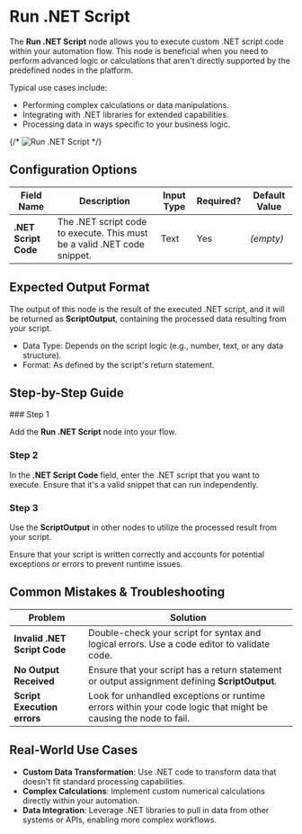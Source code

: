
# Run .NET Script

The **Run .NET Script** node allows you to execute custom .NET script code within your automation flow. This node is beneficial when you need to perform advanced logic or calculations that aren't directly supported by the predefined nodes in the platform.

Typical use cases include:

- Performing complex calculations or data manipulations.
- Integrating with .NET libraries for extended capabilities.
- Processing data in ways specific to your business logic.

{/* ![Run .NET Script](./run-dotnet-script.png) */}

## Configuration Options

| Field Name           | Description                                                              | Input Type | Required? | Default Value |
| -------------------- | ------------------------------------------------------------------------ | ---------- | --------- | ------------- |
| **.NET Script Code** | The .NET script code to execute. This must be a valid .NET code snippet. | Text       | Yes       | _(empty)_     |

## Expected Output Format

The output of this node is the result of the executed .NET script, and it will be returned as **ScriptOutput**, containing the processed data resulting from your script.

- Data Type: Depends on the script logic (e.g., number, text, or any data structure).
- Format: As defined by the script's return statement.

## Step-by-Step Guide

<Steps>
### Step 1

Add the **Run .NET Script** node into your flow.

### Step 2

In the **.NET Script Code** field, enter the .NET script that you want to execute. Ensure that it's a valid snippet that can run independently.

### Step 3

Use the **ScriptOutput** in other nodes to utilize the processed result from your script.

</Steps>

<Callout type="info" title="Note">
  Ensure that your script is written correctly and accounts for potential
  exceptions or errors to prevent runtime issues.
</Callout>

## Common Mistakes & Troubleshooting

| Problem                      | Solution                                                                                                       |
| ---------------------------- | -------------------------------------------------------------------------------------------------------------- |
| **Invalid .NET Script Code** | Double-check your script for syntax and logical errors. Use a code editor to validate code.                    |
| **No Output Received**       | Ensure that your script has a return statement or output assignment defining **ScriptOutput**.                 |
| **Script Execution errors**  | Look for unhandled exceptions or runtime errors within your code logic that might be causing the node to fail. |

## Real-World Use Cases

- **Custom Data Transformation**: Use .NET code to transform data that doesn't fit standard processing capabilities.
- **Complex Calculations**: Implement custom numerical calculations directly within your automation.
- **Data Integration**: Leverage .NET libraries to pull in data from other systems or APIs, enabling more complex workflows.
